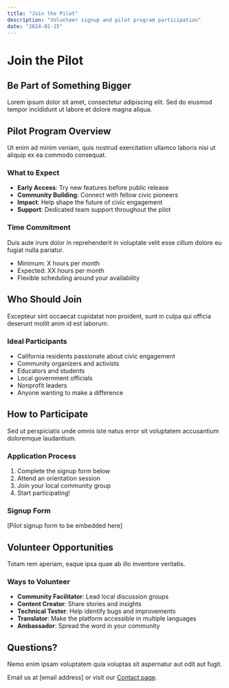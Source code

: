 ```yaml
---
title: "Join the Pilot"
description: "Volunteer signup and pilot program participation"
date: "2024-01-15"
---
```


# Join the Pilot

## Be Part of Something Bigger

Lorem ipsum dolor sit amet, consectetur adipiscing elit. Sed do eiusmod tempor incididunt ut labore et dolore magna aliqua.

## Pilot Program Overview

Ut enim ad minim veniam, quis nostrud exercitation ullamco laboris nisi ut aliquip ex ea commodo consequat.

### What to Expect

- **Early Access**: Try new features before public release
- **Community Building**: Connect with fellow civic pioneers
- **Impact**: Help shape the future of civic engagement
- **Support**: Dedicated team support throughout the pilot

### Time Commitment

Duis aute irure dolor in reprehenderit in voluptate velit esse cillum dolore eu fugiat nulla pariatur.

- Minimum: X hours per month
- Expected: XX hours per month
- Flexible scheduling around your availability

## Who Should Join

Excepteur sint occaecat cupidatat non proident, sunt in culpa qui officia deserunt mollit anim id est laborum.

### Ideal Participants

- California residents passionate about civic engagement
- Community organizers and activists
- Educators and students
- Local government officials
- Nonprofit leaders
- Anyone wanting to make a difference

## How to Participate

Sed ut perspiciatis unde omnis iste natus error sit voluptatem accusantium doloremque laudantium.

### Application Process

1. Complete the signup form below
2. Attend an orientation session
3. Join your local community group
4. Start participating!

### Signup Form

[Pilot signup form to be embedded here]

## Volunteer Opportunities

Totam rem aperiam, eaque ipsa quae ab illo inventore veritatis.

### Ways to Volunteer

- **Community Facilitator**: Lead local discussion groups
- **Content Creator**: Share stories and insights
- **Technical Tester**: Help identify bugs and improvements
- **Translator**: Make the platform accessible in multiple languages
- **Ambassador**: Spread the word in your community

## Questions?

Nemo enim ipsam voluptatem quia voluptas sit aspernatur aut odit aut fugit.

Email us at [email address] or visit our [Contact page](/marketing/contact).

